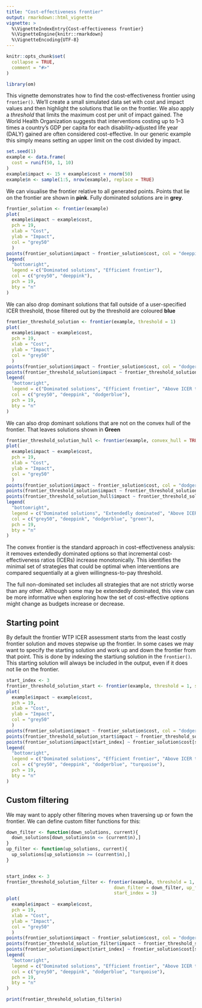 ```yaml
---
title: "Cost-effectiveness frontier"
output: rmarkdown::html_vignette
vignette: >
  %\VignetteIndexEntry{Cost-effectiveness frontier}
  %\VignetteEngine{knitr::rmarkdown}
  %\VignetteEncoding{UTF-8}
---
```


```r
knitr::opts_chunk$set(
  collapse = TRUE,
  comment = "#>"
)
```

```r
library(om)
```

This vignette demonstrates how to find the cost-effectiveness frontier using
`frontier()`. We'll create a small simulated data set with cost and impact
values and then highlight the solutions that lie on the frontier. We also apply
a *threshold* that limits the maximum cost per unit of impact gained. The World
Health Organization suggests that interventions costing up to 1–3 times a
country's GDP per capita for each disability-adjusted life year (DALY) gained
are often considered cost-effective. In our generic example this simply means
setting an upper limit on the cost divided by impact.

```r
set.seed(1)
example <- data.frame(
  cost = runif(50, 1, 10)
)
example$impact <- 15 + example$cost + rnorm(50)
example$n <- sample(1:5, nrow(example), replace = TRUE)
```

We can visualise the frontier relative to all generated points. Points that lie
on the frontier are shown in **pink**. Fully dominated solutions are in **grey**.

```r
frontier_solution <- frontier(example)
plot(
  example$impact ~ example$cost,
  pch = 19,
  xlab = "Cost",
  ylab = "Impact",
  col = "grey50"
  )
points(frontier_solution$impact ~ frontier_solution$cost, col = "deeppink", pch = 19)
legend(
  "bottomright",
  legend = c("Dominated solutions", "Efficient frontier"),
  col = c("grey50", "deeppink"),
  pch = 19,
  bty = "n"
)
```

We can also drop dominant solutions that fall outside of a user-specified
ICER threshold, those filtered out by the threshold are coloured **blue**

```r
frontier_threshold_solution <- frontier(example, threshold = 1)
plot(
  example$impact ~ example$cost,
  pch = 19,
  xlab = "Cost",
  ylab = "Impact",
  col = "grey50"
  )
points(frontier_solution$impact ~ frontier_solution$cost, col = "dodgerblue", pch = 19)
points(frontier_threshold_solution$impact ~ frontier_threshold_solution$cost, col = "deeppink", pch = 19)
legend(
  "bottomright",
  legend = c("Dominated solutions", "Efficient frontier", "Above ICER threshold"),
  col = c("grey50", "deeppink", "dodgerblue"),
  pch = 19,
  bty = "n"
)
```

We can also drop dominant solutions that are not on the convex hull of the frontier.
That leaves solutions shown in **Green**

```r
frontier_threshold_solution_hull <- frontier(example, convex_hull = TRUE, threshold = 1)
plot(
  example$impact ~ example$cost,
  pch = 19,
  xlab = "Cost",
  ylab = "Impact",
  col = "grey50"
  )
points(frontier_solution$impact ~ frontier_solution$cost, col = "dodgerblue", pch = 19)
points(frontier_threshold_solution$impact ~ frontier_threshold_solution$cost, col = "deeppink", pch = 19)
points(frontier_threshold_solution_hull$impact ~ frontier_threshold_solution_hull$cost, col = "green", pch = 19)
legend(
  "bottomright",
  legend = c("Dominated solutions", "Extendedly dominated", "Above ICER threshold", "Efficient frontier (convex hull)"),
  col = c("grey50", "deeppink", "dodgerblue", "green"),
  pch = 19,
  bty = "n"
)
```

The convex frontier is the standard approach in cost-effectiveness analysis: it removes extendedly dominated options so that incremental cost-effectiveness ratios (ICERs) increase monotonically. This identifies the minimal set of strategies that could be optimal when interventions are compared sequentially at a given willingness-to-pay threshold.

The full non-dominated set includes all strategies that are not strictly worse than any other. Although some may be extendedly dominated, this view can be more informative when exploring how the set of cost-effective options might change as budgets increase or decrease.

## Starting point

By default the frontier WTP ICER assessment starts from the least costly
frontier solution and moves stepwise up the frontier. In some cases we may want 
to specify the starting solution and work up and down the frontier from that
point. This is done by indexing the startiung solution in the `frontier()`. This
starting solution will always be included in the output, even if it does not
lie on the frontier.

```r
start_index <- 3
frontier_threshold_solution_start <- frontier(example, threshold = 1, start_index = 3)
plot(
  example$impact ~ example$cost,
  pch = 19,
  xlab = "Cost",
  ylab = "Impact",
  col = "grey50"
  )
points(frontier_solution$impact ~ frontier_solution$cost, col = "dodgerblue", pch = 19)
points(frontier_threshold_solution_start$impact ~ frontier_threshold_solution_start$cost, col = "deeppink", pch = 19)
points(frontier_solution$impact[start_index] ~ frontier_solution$cost[start_index], col = "turquoise", pch = 19)
legend(
  "bottomright",
  legend = c("Dominated solutions", "Efficient frontier", "Above ICER threshold", "Starting solution"),
  col = c("grey50", "deeppink", "dodgerblue", "turquoise"),
  pch = 19,
  bty = "n"
)
```

## Custom filtering

We may want to apply other filtering moves when traversing up or fown the 
frontier. We can define custom filter functions for this:

```r
down_filter <- function(down_solutions, current){
  down_solutions[down_solutions$n <= (current$n),]
}
up_filter <- function(up_solutions, current){
  up_solutions[up_solutions$n >= (current$n),]
}


start_index <- 3
frontier_threshold_solution_filter <- frontier(example, threshold = 1,
                                        down_filter = down_filter, up_filter = up_filter,
                                        start_index = 3)
plot(
  example$impact ~ example$cost,
  pch = 19,
  xlab = "Cost",
  ylab = "Impact",
  col = "grey50"
  )
points(frontier_solution$impact ~ frontier_solution$cost, col = "dodgerblue", pch = 19)
points(frontier_threshold_solution_filter$impact ~ frontier_threshold_solution_filter$cost, col = "deeppink", pch = 19)
points(frontier_solution$impact[start_index] ~ frontier_solution$cost[start_index], col = "turquoise", pch = 19)
legend(
  "bottomright",
  legend = c("Dominated solutions", "Efficient frontier", "Above ICER threshold", "Starting soluation"),
  col = c("grey50", "deeppink", "dodgerblue", "turquoise"),
  pch = 19,
  bty = "n"
)

print(frontier_threshold_solution_filter$n)
```


